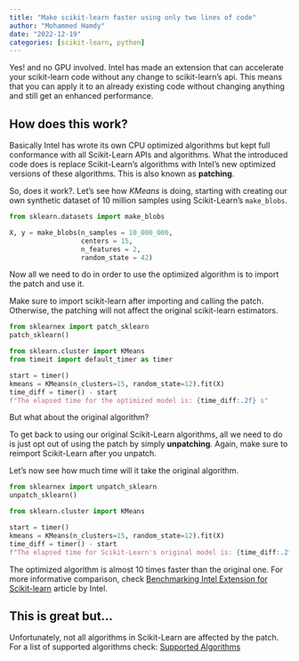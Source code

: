 ```yaml
---
title: "Make scikit-learn faster using only two lines of code"
author: "Mohammed Hamdy"
date: "2022-12-19"
categories: [scikit-learn, python]
---
```


Yes! and no GPU involved. Intel has made an extension that can accelerate your scikit-learn code without any change to scikit-learn's api. This means that you can apply it to an already existing code without changing anything and still get an enhanced performance.

## How does this work?

Basically Intel has wrote its own CPU optimized algorithms but kept full conformance with all Scikit-Learn APIs and algorithms. What the introduced code does is replace Scikit-Learn's algorithms with Intel's new optimized versions of these algorithms. This is also known as **patching**.

So, does it work?. Let's see how *KMeans* is doing, starting with creating our own synthetic dataset of 10 million samples using Scikit-Learn's `make_blobs`.

```python
from sklearn.datasets import make_blobs

X, y = make_blobs(n_samples = 10_000_000, 
                  centers = 15, 
                  n_features = 2, 
                  random_state = 42)
```

Now all we need to do in order to use the optimized algorithm is to import the patch and use it.

::: {.callout-note}
Make sure to import scikit-learn after importing and calling the patch. Otherwise, the patching will not affect the original scikit-learn estimators.
:::

```python
from sklearnex import patch_sklearn
patch_sklearn()

from sklearn.cluster import KMeans
from timeit import default_timer as timer

start = timer()
kmeans = KMeans(n_clusters=15, random_state=12).fit(X)
time_diff = timer() - start
f"The elapsed time for the optimized model is: {time_diff:.2f} s"
```

But what about the original algorithm?

To get back to using our original Scikit-Learn algorithms, all we need to do is just opt out of using the patch by simply **unpatching**.
Again, make sure to reimport Scikit-Learn after you unpatch.

Let's now see how much time will it take the original algorithm.

```python
from sklearnex import unpatch_sklearn
unpatch_sklearn()

from sklearn.cluster import KMeans

start = timer()
kmeans = KMeans(n_clusters=15, random_state=12).fit(X)
time_diff = timer() - start
f"The elapsed time for Scikit-Learn's original model is: {time_diff:.2f} s"
```

The optimized algorithm is almost 10 times faster than the original one. For more informative comparison, check [Benchmarking Intel Extension for Scikit-learn](https://www.intel.com/content/www/us/en/developer/articles/technical/benchmarking-intel-extension-for-scikit-learn.html) article by Intel.

## This is great but...

Unfortunately, not all algorithms in Scikit-Learn are affected by the patch. For a list of supported algorithms check: [Supported Algorithms](https://intel.github.io/scikit-learn-intelex/algorithms.html)

